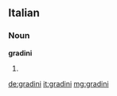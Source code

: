 ==Italian==

===Noun===
'''gradini''' {{m}}

# {{plural of|[[gradino]]|lang=Italian}}

[[de:gradini]]
[[it:gradini]]
[[mg:gradini]]